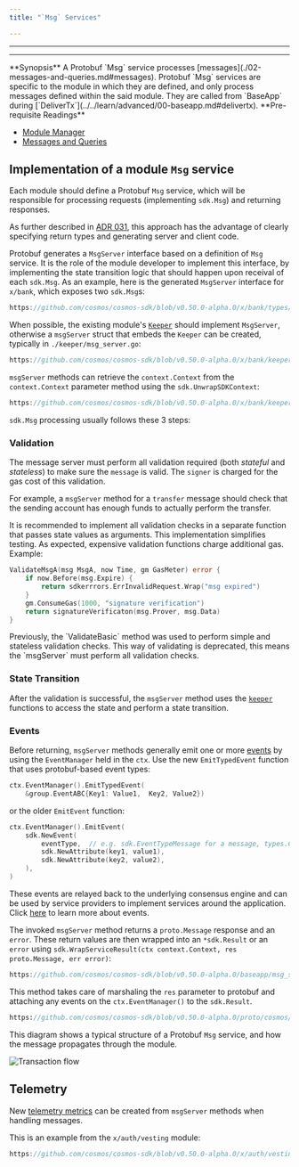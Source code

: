 ```yaml
---
title: "`Msg` Services"

---
```


---

---

<Info>
**Synopsis**
A Protobuf `Msg` service processes [messages](./02-messages-and-queries.md#messages). Protobuf `Msg` services are specific to the module in which they are defined, and only process messages defined within the said module. They are called from `BaseApp` during [`DeliverTx`](../../learn/advanced/00-baseapp.md#delivertx).
</Info>

<Info>
**Pre-requisite Readings**

* [Module Manager](./01-module-manager.md)
* [Messages and Queries](./02-messages-and-queries.md)

</Info>

## Implementation of a module `Msg` service

Each module should define a Protobuf `Msg` service, which will be responsible for processing requests (implementing `sdk.Msg`) and returning responses.

As further described in [ADR 031](../architecture/adr-031-msg-service.md), this approach has the advantage of clearly specifying return types and generating server and client code.

Protobuf generates a `MsgServer` interface based on a definition of `Msg` service. It is the role of the module developer to implement this interface, by implementing the state transition logic that should happen upon receival of each `sdk.Msg`. As an example, here is the generated `MsgServer` interface for `x/bank`, which exposes two `sdk.Msg`s:

```go reference
https://github.com/cosmos/cosmos-sdk/blob/v0.50.0-alpha.0/x/bank/types/tx.pb.go#L550-L568
```

When possible, the existing module's [`Keeper`](/docs/sdk/v0.53/06-keeper.md) should implement `MsgServer`, otherwise a `msgServer` struct that embeds the `Keeper` can be created, typically in `./keeper/msg_server.go`:

```go reference
https://github.com/cosmos/cosmos-sdk/blob/v0.50.0-alpha.0/x/bank/keeper/msg_server.go#L17-L19
```

`msgServer` methods can retrieve the `context.Context` from the `context.Context` parameter method using the `sdk.UnwrapSDKContext`:

```go reference
https://github.com/cosmos/cosmos-sdk/blob/v0.50.0-alpha.0/x/bank/keeper/msg_server.go#L56
```

`sdk.Msg` processing usually follows these 3 steps:

### Validation

The message server must perform all validation required (both *stateful* and *stateless*) to make sure the `message` is valid.
The `signer` is charged for the gas cost of this validation.

For example, a `msgServer` method for a `transfer` message should check that the sending account has enough funds to actually perform the transfer. 

It is recommended to implement all validation checks in a separate function that passes state values as arguments. This implementation simplifies testing. As expected, expensive validation functions charge additional gas. Example:

```go
ValidateMsgA(msg MsgA, now Time, gm GasMeter) error {
	if now.Before(msg.Expire) {
		return sdkerrrors.ErrInvalidRequest.Wrap("msg expired")
	}
	gm.ConsumeGas(1000, "signature verification")
	return signatureVerificaton(msg.Prover, msg.Data)
}
```

<Warning>
Previously, the `ValidateBasic` method was used to perform simple and stateless validation checks.
This way of validating is deprecated, this means the `msgServer` must perform all validation checks.
</Warning>

### State Transition

After the validation is successful, the `msgServer` method uses the [`keeper`](/docs/sdk/v0.53/06-keeper.md) functions to access the state and perform a state transition.

### Events 

Before returning, `msgServer` methods generally emit one or more [events](../../learn/advanced/08-events.md) by using the `EventManager` held in the `ctx`. Use the new `EmitTypedEvent` function that uses protobuf-based event types:

```go
ctx.EventManager().EmitTypedEvent(
	&group.EventABC{Key1: Value1,  Key2, Value2})
```

or the older `EmitEvent` function: 

```go
ctx.EventManager().EmitEvent(
	sdk.NewEvent(
		eventType,  // e.g. sdk.EventTypeMessage for a message, types.CustomEventType for a custom event defined in the module
		sdk.NewAttribute(key1, value1),
		sdk.NewAttribute(key2, value2),
	),
)
```

These events are relayed back to the underlying consensus engine and can be used by service providers to implement services around the application. Click [here](../../learn/advanced/08-events.md) to learn more about events.

The invoked `msgServer` method returns a `proto.Message` response and an `error`. These return values are then wrapped into an `*sdk.Result` or an `error` using `sdk.WrapServiceResult(ctx context.Context, res proto.Message, err error)`:

```go reference
https://github.com/cosmos/cosmos-sdk/blob/v0.50.0-alpha.0/baseapp/msg_service_router.go#L160
```

This method takes care of marshaling the `res` parameter to protobuf and attaching any events on the `ctx.EventManager()` to the `sdk.Result`.

```protobuf reference
https://github.com/cosmos/cosmos-sdk/blob/v0.50.0-alpha.0/proto/cosmos/base/abci/v1beta1/abci.proto#L93-L113
```

This diagram shows a typical structure of a Protobuf `Msg` service, and how the message propagates through the module.

![Transaction flow](https://raw.githubusercontent.com/cosmos/cosmos-sdk/release/v0.46.x/docs/uml/svg/transaction_flow.svg)

## Telemetry

New [telemetry metrics](../../learn/advanced/09-telemetry.md) can be created from `msgServer` methods when handling messages.

This is an example from the `x/auth/vesting` module:

```go reference
https://github.com/cosmos/cosmos-sdk/blob/v0.50.0-alpha.0/x/auth/vesting/msg_server.go#L76-L88
```
